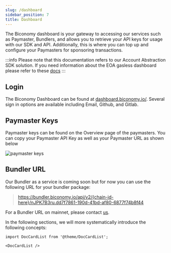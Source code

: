 ```yaml
---
slug: /dashboard
sidebar_position: 7
title: Dashboard
---
```


The Biconomy dashboard is your gateway to accessing our services such as Paymaster, Bundlers, and allows you to retrieve your API keys for usage with our SDK and API. Additionally, this is where you can top up and configure your Paymasters for sponsoring transactions.

:::info
Please note that this documentation refers to our Account Abstraction SDK solution. If you need information about the EOA gasless dashboard please refer to these [docs](https://docs-gasless.biconomy.io/guides/biconomy-dashboard)
:::

## Login

The Biconomy Dashboard can be found at [dashboard.biconomy.io/](https://dashboard.biconomy.io/). Several sign in options are available including Email, Github, and Gitlab.

## Paymaster Keys

Paymaster keys can be found on the Overview page of the paymasters. You can copy your Paymaster API Key as well as your Paymaster URL as shown below

![paymaster keys](../images/keys/paymaster_keys.png)

## Bundler URL

Our Bundler as a service is coming soon but for now you can use the following URL for your bundler package:

> https://bundler.biconomy.io/api/v2/{chain-id-here}/nJPK7B3ru.dd7f7861-190d-41bd-af80-6877f74b8f44

For a Bundler URL on mainnet, please contact [us](https://t.me/rhicsanchez).

In the following sections, we will more systematically introduce the following concepts:

```mdx-code-block
import DocCardList from '@theme/DocCardList';

<DocCardList />
```